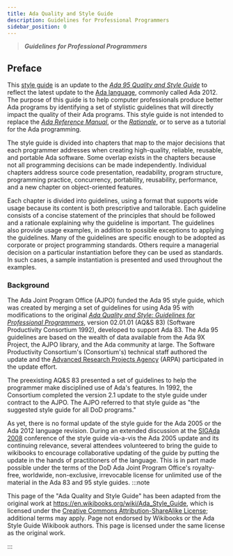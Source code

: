 ```yaml
---
title: Ada Quality and Style Guide
description: Guidelines for Professional Programmers
sidebar_position: 0
---
```


> **_Guidelines for Professional Programmers_**

## Preface

This [style guide](w:Programming_style "wikilink") is an update to the
_[Ada 95 Quality and Style
Guide](http://www.adaic.org/docs/95style/html/cover.html)_ to reflect
the latest update to the [Ada
language](<w:Ada_(programming_language)> "wikilink"), commonly called
Ada 2012. The purpose of this
guide is to help computer professionals produce better Ada programs by
identifying a set of stylistic guidelines that will directly impact the
quality of their Ada programs. This style guide is not intended to
replace the _[Ada Reference
Manual](http://www.ada-auth.org/standards/ada12.html)_, or the
_[Rationale](http://www.ada-auth.org/standards/rationale12.html)_, or to
serve as a tutorial for the Ada programming.

The style guide is divided into chapters that map to the major decisions
that each programmer addresses when creating high-quality, reliable,
reusable, and portable Ada software. Some overlap exists in the chapters
because not all programming decisions can be made independently.
Individual chapters address source code presentation, readability,
program structure, programming practice, concurrency, portability,
reusability, performance, and a new chapter on object-oriented features.

Each chapter is divided into guidelines, using a format that supports
wide usage because its content is both prescriptive and tailorable. Each
guideline consists of a concise statement of the principles that should
be followed and a rationale explaining why the guideline is important.
The guidelines also provide usage examples, in addition to possible
exceptions to applying the guidelines. Many of the guidelines are
specific enough to be adopted as corporate or project programming
standards. Others require a managerial decision on a particular
instantiation before they can be used as standards. In such cases, a
sample instantiation is presented and used throughout the examples.

### Background

The Ada Joint Program Office (AJPO) funded the Ada 95 style guide, which
was created by merging a set of guidelines for using Ada
95 with modifications to the
original _[Ada Quality and Style: Guidelines for Professional
Programmers](http://archive.adaic.com/docs/style-guide/83style/html/)_,
version 02.01.01 (AQ\&S 83) (Software Productivity Consortium 1992),
developed to support Ada 83. The
Ada 95 guidelines are based on the wealth of data available from the Ada
9X Project, the AJPO library, and the Ada community at large. The
Software Productivity Consortium's (Consortium's) technical staff
authored the update and the [Advanced Research Projects
Agency](w:Advanced_Research_Projects_Agency "wikilink") (ARPA)
participated in the update effort.

The preexisting AQ\&S 83 presented a set of guidelines to help the
programmer make disciplined use of Ada's features. In 1992, the
Consortium completed the version 2.1 update to the style guide under
contract to the AJPO. The AJPO referred to that style guide as "the
suggested style guide for all DoD programs."

As yet, there is no formal update of the style guide for the Ada 2005 or
the Ada 2012 language revision. During an extended discussion at the
[SIGAda 2008](http://www.sigada.org/conf/sigada2008/) conference of the
style guide via-a-vis the Ada 2005 update and its continuing relevance,
several attendees volunteered to bring the guide to
wikibooks to encourage collaborative updating of
the guide by putting the update in the hands of practitioners of the
language. This is in part made possible under the terms of the DoD Ada
Joint Program Office's royalty-free, worldwide, non-exclusive,
irrevocable license for unlimited use of the material in the Ada 83 and
95 style guides.
:::note

This page of the "Ada Quality and Style Guide" has been adapted from the
original work at https://en.wikibooks.org/wiki/Ada_Style_Guide, which is
licensed under the
[Creative Commons Attribution-ShareAlike License](https://creativecommons.org/licenses/by-sa/3.0/);
additional terms may apply. Page not endorsed by Wikibooks or the Ada
Style Guide Wikibook authors. This page is licensed under the same license
as the original work.

:::
